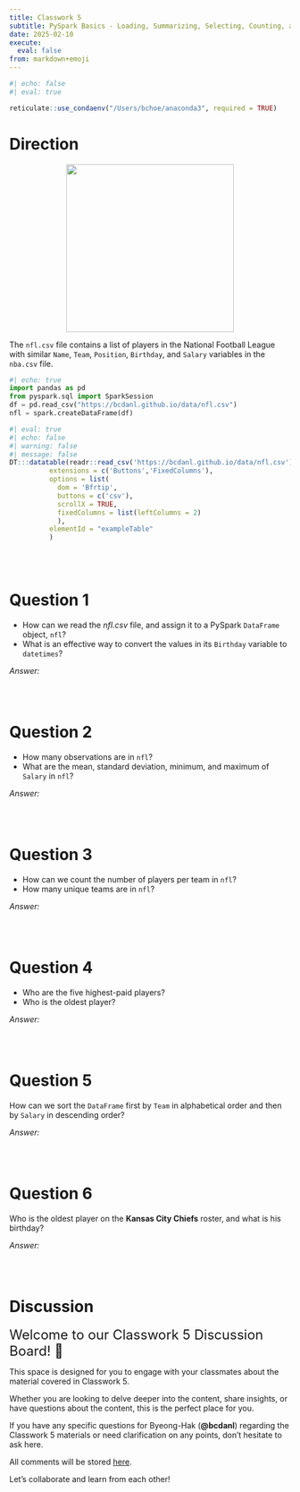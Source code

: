 ```yaml
---
title: Classwork 5
subtitle: PySpark Basics - Loading, Summarizing, Selecting, Counting, and Sorting Data
date: 2025-02-10
execute: 
  eval: false
from: markdown+emoji
---
```


```r
#| echo: false
#| eval: true

reticulate::use_condaenv("/Users/bchoe/anaconda3", required = TRUE)
```

# Direction


<p align="center">
  <img src="https://bcdanl.github.io/lec_figs/nfl.png" width="300px">
</p>


The `nfl.csv` file contains a list of players in the National Football League with similar `Name`, `Team`, `Position`, `Birthday`, and `Salary` variables in the `nba.csv` file. 



```python
#| echo: true
import pandas as pd
from pyspark.sql import SparkSession
df = pd.read_csv("https://bcdanl.github.io/data/nfl.csv")
nfl = spark.createDataFrame(df)
```


```r
#| eval: true
#| echo: false
#| warning: false
#| message: false
DT:::datatable(readr::read_csv('https://bcdanl.github.io/data/nfl.csv'), 
          extensions = c('Buttons','FixedColumns'),
          options = list(
            dom = 'Bfrtip',
            buttons = c('csv'),
            scrollX = TRUE,
            fixedColumns = list(leftColumns = 2)
            ), 
          elementId = "exampleTable"
          )
```

<br><br>

# Question 1
- How can we read the *nfl.csv* file, and assign it to a PySpark `DataFrame` object, `nfl`? 
- What is an effective way to convert the values in its `Birthday` variable to `datetimes`?

*Answer:*
```python

```

<br>



# Question 2
- How many observations are in `nfl`?
- What are the mean, standard deviation, minimum, and maximum of `Salary` in `nfl`?

*Answer:*
```python

```

<br>

# Question 3
- How can we count the number of players per team in `nfl`?
- How many unique teams are in `nfl`?

*Answer:*
```python

```

<br>

# Question 4
- Who are the five highest-paid players?
- Who is the oldest player?

*Answer:*
```python

```

<br>

# Question 5
How can we sort the `DataFrame` first by `Team` in alphabetical order and then by `Salary` in descending order?

*Answer:*
```python

```

<br>


# Question 6
Who is the oldest player on the **Kansas City Chiefs** roster, and what is his birthday?

*Answer:*
```python

```

<br>

# Discussion

<font size = "5">Welcome to our Classwork 5 Discussion Board! 👋 </font>


This space is designed for you to engage with your classmates about the material covered in Classwork 5.

Whether you are looking to delve deeper into the content, share insights, or have questions about the content, this is the perfect place for you.

If you have any specific questions for Byeong-Hak (**@bcdanl**) regarding the Classwork 5 materials or need clarification on any points, don't hesitate to ask here. 

All comments will be stored [here](https://github.com/bcdanl/320/discussions/).

Let's collaborate and learn from each other!


